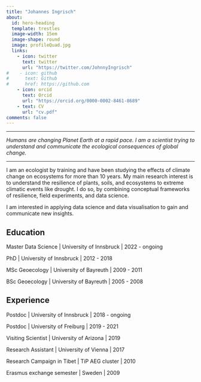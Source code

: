 ```yaml
---
title: "Johannes Ingrisch"
about:
  id: hero-heading
  template: trestles
  image-width: 15em
  image-shape: round
  image: profileQuad.jpg
  links:
    - icon: twitter
      text: twitter
      url: "https://twitter.com/JohnnyIngrisch"
#    - icon: github
#      text: Github
#      href: https://github.com
    - icon: orcid
      text: Orcid
      url: "https://orcid.org/0000-0002-8461-8689"
    - text: CV
      url: "cv.pdf"
comments: false
---
```


------------------------------------------------------------------------

*Humans are changing Planet Earth at a rapid pace. I am a scientist trying to understand and communicate the ecological consequences of global change.*

------------------------------------------------------------------------

::: {#hero-heading}
I am an ecologist by training and have been studying the effects of climate change on ecosystems for more than 10 years. My main research interest is to understand the resilience of plants, soils, and ecosystems to extreme climatic events like drought. I do so, by combining conceptual frameworks of resilience, field experiments, and data science.

I am interested in applying data science and data visualisation to gain and communicate new insights.

## Education

Master Data Science \| University of Innsbruck \| 2022 - ongoing

PhD \| University of Innsbruck \| 2012 - 2018

MSc Geoecology \| University of Bayreuth \| 2009 - 2011

BSc Geoecology \| University of Bayreuth \| 2005 - 2008

## Experience

Postdoc \| University of Innsbruck \| 2018 - ongoing

Postdoc \| University of Freiburg \| 2019 - 2021

Visiting Scientist \| University of Arizona \| 2019

Research Assistant \| University of Vienna \| 2017

Research Campaign in Tibet \| TiP AEG cluster \| 2010

Erasmus exchange semester \| Sweden \| 2009
:::
